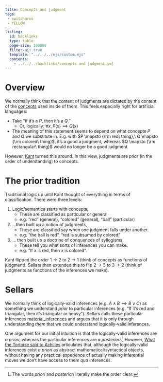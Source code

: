 ```yaml
---
title: Concepts and judgment
tags: 
 - switcharoo
 - YELLOW

listing:
  id: backlinks
  type: table
  page-size: 100000
  filter-ui: true
  template: "../../../ejs/custom.ejs"
  contents:
    - ../../../backlinks/concepts and judgment.yml
---
```


# Overview 

We normally think that the content of judgments are dictated by the content of the [concepts](/docs/phil/Concepts.html) used inside of them. This feels especially right for artificial languages:

- Take "If it's a $P$, then it's a $Q$."
    - Or, logically: $\forall x, P(x)\implies Q(x)$
- The meaning of this statement seems to depend on what concepts $P$ and $Q$ we 
  substitute in. E.g. with $P \mapsto {\rm red\ thing},\  Q \mapsto {\rm colored\ thing}$, 
  it's a good a judgment, whereas $Q \mapsto {\rm rectangular\ thing}$ would no 
  longer be a good judgment.

However, [Kant](/docs/phil/people/Immanuel Kant.html) turned this around. In this view, judgments are prior (in the order of understanding) to concepts.

# The prior tradition 

Traditional logic up until Kant thought of 
everything in terms of classification. There were three levels:

1. Logic/semantics starts with concepts,
    - These are classified as particular or general
    - e.g. "red" (general), "colored" (general), "ball" (particular)
2. ...then built up a notion of judgments,
    - These are classified say when one judgment falls under another.
    - e.g. "the ball is red", "red is subsumed by colored"
3. ... then built up a doctrine of conquences of syllogisms.
    - These tell you what sorts of inferences you can make.
    - e.g. "If x is red, then x is colored".

Kant flipped the order $1\rightarrow 2$ to $2 \rightarrow 1$ (think of concepts as functions of judgment). Sellars then extended this to flip $2\rightarrow 3$ to $3\rightarrow 2$ (think of judgments as functions of the inferences we make).

# Sellars

We normally think of logically-valid inferences 
(e.g. $A \land B \implies B \lor C$) as something 
we understand *prior* to particular inferences (e.g. "If it's red and 
triangular, then it's triangular or heavy"). Sellars calls these particular 
inferences [material_inferences](/docs/phil/interaction/Material inference vs logical inference.html) and 
argues that it is only through understanding *them* that we could understand 
logically-valid inferences.

One argument for our initial intuition is that the logically-valid inferences 
are *a priori*, whereas the particular inferences are *a posteriori*.[^1] 
However, [What the Tortoise said to Achilles](/docs/phil/works/What the Tortoise said to Achilles.html)  articulates that, although the logically-valid inferences exist *a priori* as abstract mathematical/syntactical objects, without having any 
practical experience of actually making inferential moves we don't have access 
to them *qua* inferences.

[^1]: The words *priori* and *posteriori* literally make the order clear.
